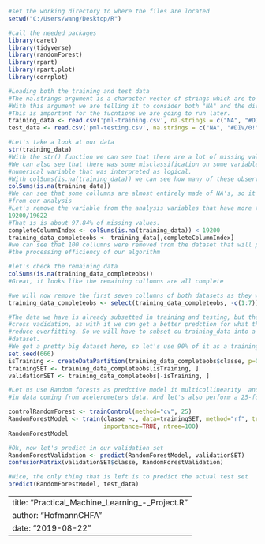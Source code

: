 
```{r }
#set the working directory to where the files are located
setwd("C:/Users/wang/Desktop/R")

#call the needed packages
library(caret)
library(tidyverse)
library(randomForest)
library(rpart)
library(rpart.plot)
library(corrplot)

#Loading both the training and test data
#The na.strings argument is a character vector of strings which are to be interpreted as NA values. 
#With this argument we are telling it to consider both "NA" and the division by zero as NA values.
#This is important for the fucntions we are going to run later.
training_data <- read.csv('pml-training.csv', na.strings = c("NA", "#DIV/0!", ""))
test_data <- read.csv('pml-testing.csv', na.strings = c("NA", "#DIV/0!", ""))

#Let's take a look at our data
str(training_data)
#With the str() function we can see that there are a lot of missing values in this dataset
#We can also see that there was some misclassification on some variables. kurtosis_yaw_belt is a
#numerical variable that was interpreted as logical.
#With colSums(is.na(training_data)) we can see how many of these observations are NA's
colSums(is.na(training_data))
#We can see that some collumns are almost entirely made of NA's, so it may be useful to remove them
#from our analysis
#Let's remove the variable from the analysis variables that have more than 19200 missing values
19200/19622
#That is is about 97.84% of missing values.
completeColumnIndex <- colSums(is.na(training_data)) < 19200
training_data_completeobs <- training_data[,completeColumnIndex]
#we can see that 100 collumns were removed from the dataset that will probably greatly enhance
#the processing efficiency of our algorithm

#let's check the remaining data
colSums(is.na(training_data_completeobs))
#Great, it looks like the remaining collomns are all complete

#we will now remove the first seven collumns of both datasets as they won't be part of our model.
training_data_completeobs <- select(training_data_completeobs, -c(1:7))

#The data we have is already subsetted in training and testing, but the project directions ask that we perform
#cross vadidation, as with it we can get a better predction for what the out of sample error would be and 
#reduce overfitting. So we will have to subset ou training_data into a new training dataset and a validation
#dataset.
#We got a pretty big dataset here, so let's use 90% of it as a training set and the other 10% as validation set
set.seed(666)
isTraining <- createDataPartition(training_data_completeobs$classe, p=0.90, list=FALSE)
trainingSET <- training_data_completeobs[isTraining, ]
validationSET <- training_data_completeobs[-isTraining, ]

#Let us use Random forests as predctive model it multicollinearity  and outliers, something we would expect
#in data coming from acelerometers data. And let's also perform a 25-fold cross validation for the algorithm.

controlRandomForest <- trainControl(method="cv", 25)
RandomForestModel <- train(classe ~., data=trainingSET, method="rf", trControl=controlRandomForest, 
                           importance=TRUE, ntree=100)
RandomForestModel

#Ok, now let's predict in our validation set
RandomForestValidation <- predict(RandomForestModel, validationSET)
confusionMatrix(validationSET$classe, RandomForestValidation)

#Nice, the only thing that is left is to predict the actual test set
predict(RandomForestModel, test_data)
```


---
title: "Practical_Machine_Learning_-_Project.R"
author: "HofmannCHFA"
date: "2019-08-22"
---
